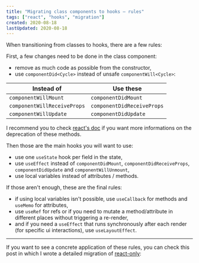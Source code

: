```yaml
---
title: "Migrating class components to hooks – rules"
tags: ["react", "hooks", "migration"]
created: 2020-08-18
lastUpdated: 2020-08-18
---
```



When transitioning from classes to hooks, there are a few rules:

First, a few changes need to be done in the class component:

- remove as much code as possible from the constructor,
- use `componentDid<Cycle>` instead of unsafe `componentWill<Cycle>`:

| Instead of                  | Use these                  |
| --------------------------- | -------------------------- |
| `componentWillMount`        | `componentDidMount`        |
| `componentWillReceiveProps` | `componentDidReceiveProps` |
| `componentWillUpdate`       | `componentDidUpdate`       |

I recommend you to check [react's doc](https://reactjs.org/docs/react-component.html#unsafe_componentwillreceiveprops) if you want more informations on the deprecation of these methods.

Then those are the main hooks you will want to use:

- use one `useState` hook per field in the state,
- use `useEffect` instead of `componentDidMount`, `componentDidReceiveProps`, `componentDidUpdate` and `componentWillUnmount`,
- use local variables instead of attributes / methods.

If those aren't enough, these are the final rules:

- if using local variables isn't possible, use `useCallback` for methods and `useMemo` for attributes,
- use `useRef` for refs or if you need to mutate a method/attribute in different places without triggering a re-render,
- and if you need a `useEffect` that runs synchronously after each render (for specific ui interactions), use `useLayoutEffect`.

---

If you want to see a concrete application of these rules, you can check this post in which I wrote a detailed migration of [react-only](https://www.npmjs.com/package/react-only):

<LinkToPost slug="others/migrating-class-components-to-hooks" />
